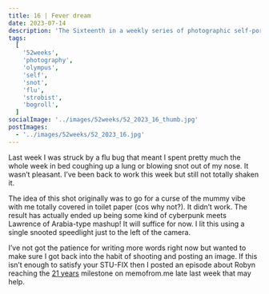 ```yaml
---
title: 16 | Fever dream
date: 2023-07-14
description: 'The Sixteenth in a weekly series of photographic self-portaits accopained by a journal entry contianing thoughts about organisation strucutre and ways of working'
tags:
  [
    '52weeks',
    'photography',
    'olympus',
    'self',
    'snot',
    'flu',
    'strobist',
    'bogroll',
  ]
socialImage: '../images/52weeks/52_2023_16_thumb.jpg'
postImages:
  - '../images/52weeks/52_2023_16.jpg'
---
```



<GatsbyImage
  alt="Stuart against a dark backdrop, lit using a small amount of light, he is swaddled in clothes made of bogroll channeling a lawrence of arabia look "
  title="Sixteen - Fever Dream"
  image={getImage(props.data.mdx.frontmatter.postImages[0])}
  className="imageFull"
/>

Last week I was struck by a flu bug that meant I spent pretty much the whole week in bed coughing up a lung or blowing snot out of my nose. It wasn’t pleasant. I’ve been back to work this week but still not totally shaken it.

The idea of this shot originally was to go for a curse of the mummy vibe with me totally covered in toilet paper (cos why not?). It didn’t work. The result has actually ended up being some kind of cyberpunk meets Lawrence of Arabia-type mashup! It will suffice for now. I lit this using a single snooted speedlight just to the left of the camera.

I’ve not got the patience for writing more words right now but wanted to make sure I got back into the habit of shooting and posting an image. If this isn’t enough to satisfy your STU-FIX then I posted an episode about Robyn reaching the [21 years](https://memofrom.me/memos/6-21-years/) milestone on memofrom.me late last week that may help.
